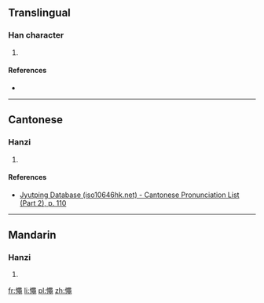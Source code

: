 ==Translingual==

===Han character===
{{Han char|rn=61|rad=心|as=13|sn=16|four=9701<sub>7</sub>|canj=心口X山 (PRXU)|ids=⿰[[忄]][[黽]]}}

# {{defn|Han|sort=心13}}

====References====
* {{Han ref|kx=0404.310|dkj=11293|dj=0744.250|hdz=42360.170|uh=61B4|ud=25012|bh=E97A|bd=59770}}

----

==Cantonese==

===Hanzi===
{{yue-hanzi|jyut=sing4|y=sing4}}

# {{defn|lang=yue|sort=心13}}

====References====
* [http://www.iso10646hk.net/jp/document/download.jsp Jyutping Database (iso10646hk.net) - Cantonese Pronunciation List (Part 2), p. 110]

----

==Mandarin==

===Hanzi===
{{cmn-hanzi|pin=[[shéng]] ([[sheng2]])|wg=sheng<sup>2</sup>}}

# {{defn|lang=cmn|sort=心13}}

[[fr:憴]]
[[li:憴]]
[[pl:憴]]
[[zh:憴]]
